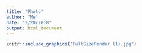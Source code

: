 ```yaml
---
title: "Photo"
author: "Me"
date: "2/20/2018"
output: html_document
---
```


```r
knitr::include_graphics("FullSizeRender (1).jpg")
```


